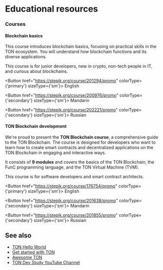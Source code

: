 

# Educational resources

### Courses

#### Blockchain basics

This course introduces blockchain basics, focusing on practical skills in the TON ecosystem. You will understand how blockchain functions and its diverse applications.

This course is for junior developers, new in crypto, non-tech people in IT, and curious about blockchains.

<Button href="https://stepik.org/course/201294/promo" colorType={'primary'} sizeType={'sm'}>
  English
</Button>

<Button href="https://stepik.org/course/200976/promo" colorType={'secondary'} sizeType={'sm'}>
  Mandarin
</Button>

<Button href="https://stepik.org/course/202221/promo" colorType={'secondary'} sizeType={'sm'}>
  Russian
</Button>

#### TON Blockchain development

We're proud to present the **TON Blockchain course**, a comprehensive guide to the TON Blockchain. The course is designed for developers who want to learn how to create smart contracts and decentralized applications on the TON Blockchain in engaging and interactive ways.

It consists of **9 modules** and covers the basics of the TON Blockchain, the FunC programming language, and the TON Virtual Machine (TVM).

This course is for software developers and  smart contract architects.

<Button href="https://stepik.org/course/176754/promo" colorType={'primary'} sizeType={'sm'}>
  English
</Button>

<Button href="https://stepik.org/course/201638/promo" colorType={'secondary'} sizeType={'sm'}>
  Mandarin
</Button>

<Button href="https://stepik.org/course/201855/promo" colorType={'secondary'} sizeType={'sm'}>
  Russian
</Button>

## See also

* [TON Hello World](https://helloworld.tonstudio.io/01-wallet/)
* [Get started with TON](/v3/guidelines/get-started-with-ton/)
* [Awesome TON](https://github.com/ton-community/awesome-ton)
* [TON Dev Study YouTube Channel](https://www.youtube.com/@TONDevStudy)

<Feedback />
